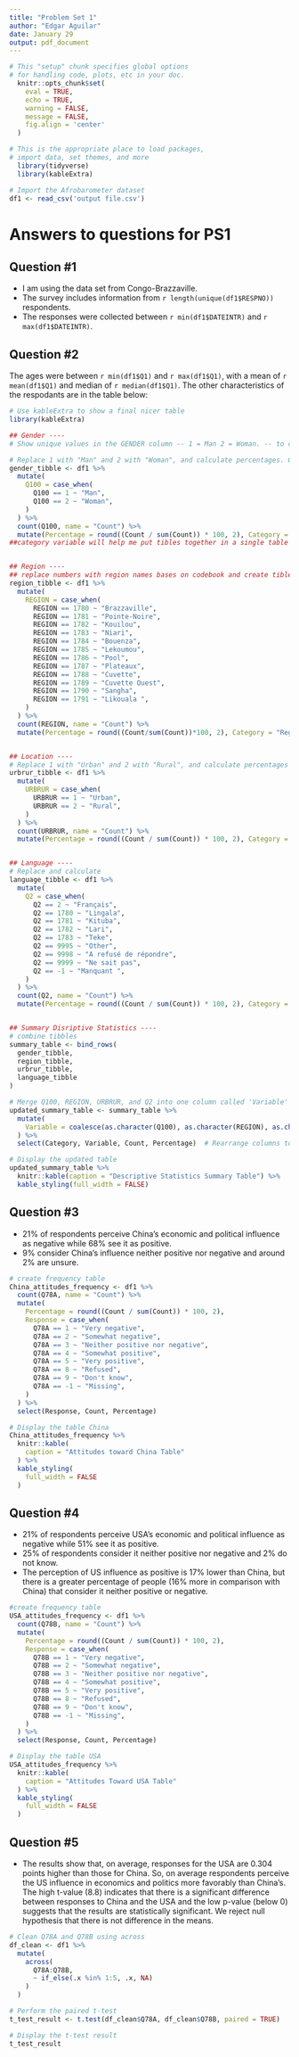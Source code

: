 ```yaml
---
title: "Problem Set 1"
author: "Edgar Aguilar"
date: January 29
output: pdf_document
---
```


```r
# This "setup" chunk specifies global options
# for handling code, plots, etc in your doc.
  knitr::opts_chunk$set(
    eval = TRUE,
    echo = TRUE, 
    warning = FALSE, 
    message = FALSE,
    fig.align = 'center'
  )  

# This is the appropriate place to load packages,
# import data, set themes, and more
  library(tidyverse)
  library(kableExtra)

# Import the Afrobarometer dataset
df1 <- read_csv('output file.csv')

```


# Answers to questions for PS1

## Question #1
- I am using the data set from Congo-Brazzaville. 
- The survey includes information from `r length(unique(df1$RESPNO))` respondents.
- The responses were collected between `r min(df1$DATEINTR)` and `r max(df1$DATEINTR)`.

## Question #2
The ages were between `r min(df1$Q1)` and `r max(df1$Q1)`, with a mean of `r mean(df1$Q1)` and median of `r median(df1$Q1)`. The other characteristics of the respodants are in the table below: 

``` r
# Use kableExtra to show a final nicer table
library(kableExtra)

## Gender ----
# Show unique values in the GENDER column -- 1 = Man 2 = Woman. -- to check data looks good.

# Replace 1 with "Man" and 2 with "Woman", and calculate percentages. Generate tible.
gender_tibble <- df1 %>%
  mutate(
    Q100 = case_when(
      Q100 == 1 ~ "Man",
      Q100 == 2 ~ "Woman",
    )
  ) %>%
  count(Q100, name = "Count") %>%  
  mutate(Percentage = round((Count / sum(Count)) * 100, 2), Category = "Gender")
##category variable will help me put tibles together in a single table after.


## Region ----
## replace numbers with region names bases on codebook and create tible
region_tibble <- df1 %>%
  mutate(
    REGION = case_when(
      REGION == 1780 ~ "Brazzaville",
      REGION == 1781 ~ "Pointe-Noire",
      REGION == 1782 ~ "Kouilou",
      REGION == 1783 ~ "Niari",
      REGION == 1784 ~ "Bouenza",
      REGION == 1785 ~ "Lekoumou",
      REGION == 1786 ~ "Pool",
      REGION == 1787 ~ "Plateaux",
      REGION == 1788 ~ "Cuvette",
      REGION == 1789 ~ "Cuvette Ouest",
      REGION == 1790 ~ "Sangha",
      REGION == 1791 ~ "Likouala ",
    )
  ) %>%
  count(REGION, name = "Count") %>%
  mutate(Percentage = round((Count/sum(Count))*100, 2), Category = "Region")


## Location ----
# Replace 1 with "Urban" and 2 with "Rural", and calculate percentages
urbrur_tibble <- df1 %>%
  mutate(
    URBRUR = case_when(
      URBRUR == 1 ~ "Urban",
      URBRUR == 2 ~ "Rural",
    )
  ) %>%
  count(URBRUR, name = "Count") %>%  
  mutate(Percentage = round((Count / sum(Count)) * 100, 2), Category = "Location") 


## Language ----
# Replace and calculate 
language_tibble <- df1 %>%
  mutate(
    Q2 = case_when(
      Q2 == 2 ~ "Français",
      Q2 == 1780 ~ "Lingala",
      Q2 == 1781 ~ "Kituba",
      Q2 == 1782 ~ "Lari",
      Q2 == 1783 ~ "Teke",
      Q2 == 9995 ~ "Other",
      Q2 == 9998 ~ "A refusé de répondre",
      Q2 == 9999 ~ "Ne sait pas",
      Q2 == -1 ~ "Manquant ",
    )
  ) %>%
  count(Q2, name = "Count") %>%  
  mutate(Percentage = round((Count / sum(Count)) * 100, 2), Category = "Language") 


## Summary Disriptive Statistics ----
# combine tibbles
summary_table <- bind_rows(
  gender_tibble,
  region_tibble,
  urbrur_tibble,
  language_tibble
)

# Merge Q100, REGION, URBRUR, and Q2 into one column called 'Variable'
updated_summary_table <- summary_table %>%
  mutate(
    Variable = coalesce(as.character(Q100), as.character(REGION), as.character(URBRUR), as.character(Q2))  # Combine columns into 'Variable'
  ) %>%
  select(Category, Variable, Count, Percentage)  # Rearrange columns to the desired order

# Display the updated table
updated_summary_table %>%
  knitr::kable(caption = "Descriptive Statistics Summary Table") %>%
  kable_styling(full_width = FALSE)
```

## Question #3
- 21% of respondents perceive China’s economic and political influence as negative while 68% see it as positive.
- 9% consider China's influence neither positive nor negative and around 2% are unsure.
```r
# create frequency table
China_attitudes_frequency <- df1 %>%
  count(Q78A, name = "Count") %>%
  mutate(
    Percentage = round((Count / sum(Count)) * 100, 2),
    Response = case_when(
      Q78A == 1 ~ "Very negative",
      Q78A == 2 ~ "Somewhat negative",
      Q78A == 3 ~ "Neither positive nor negative",
      Q78A == 4 ~ "Somewhat positive",
      Q78A == 5 ~ "Very positive",
      Q78A == 8 ~ "Refused",
      Q78A == 9 ~ "Don't know",
      Q78A == -1 ~ "Missing",
    )
  ) %>%
  select(Response, Count, Percentage)

# Display the table China
China_attitudes_frequency %>%
  knitr::kable(
    caption = "Attitudes toward China Table" 
  ) %>%
  kable_styling(
    full_width = FALSE
  )
```

## Question #4
- 21% of respondents perceive USA’s economic and political influence as negative while 51% see it as positive.
- 25% of respondents consider it neither positive nor negative and 2% do not know. 
- The perception of US influence as positive is 17% lower than China, but there is a greater percentage of people (16% more in comparison with China) that consider it neither positive or negative. 
```r
#create frequency table
USA_attitudes_frequency <- df1 %>%
  count(Q78B, name = "Count") %>%
  mutate(
    Percentage = round((Count / sum(Count)) * 100, 2),
    Response = case_when(
      Q78B == 1 ~ "Very negative",
      Q78B == 2 ~ "Somewhat negative",
      Q78B == 3 ~ "Neither positive nor negative",
      Q78B == 4 ~ "Somewhat positive",
      Q78B == 5 ~ "Very positive",
      Q78B == 8 ~ "Refused",
      Q78B == 9 ~ "Don't know",
      Q78B == -1 ~ "Missing",
    )
  ) %>%
  select(Response, Count, Percentage)

# Display the table USA
USA_attitudes_frequency %>%
  knitr::kable(
    caption = "Attitudes Toward USA Table" 
  ) %>%
  kable_styling(
    full_width = FALSE
  )
```

## Question #5
- The results show that, on average, responses for the USA are 0.304 points higher than those for China. So, on average respondents perceive the US influence in economics and politics more favorably than China's. The high t-value (8.8) indicates that there is a significant difference between responses to China and the USA and the low p-value (below 0) suggests that the results are statistically significant. We reject null hypothesis that there is not difference in the means. 
```r
# Clean Q78A and Q78B using across
df_clean <- df1 %>%
  mutate(
    across(
      Q78A:Q78B,  
      ~ if_else(.x %in% 1:5, .x, NA)
    )
  )

# Perform the paired t-test
t_test_result <- t.test(df_clean$Q78A, df_clean$Q78B, paired = TRUE)

# Display the t-test result
t_test_result 
```
